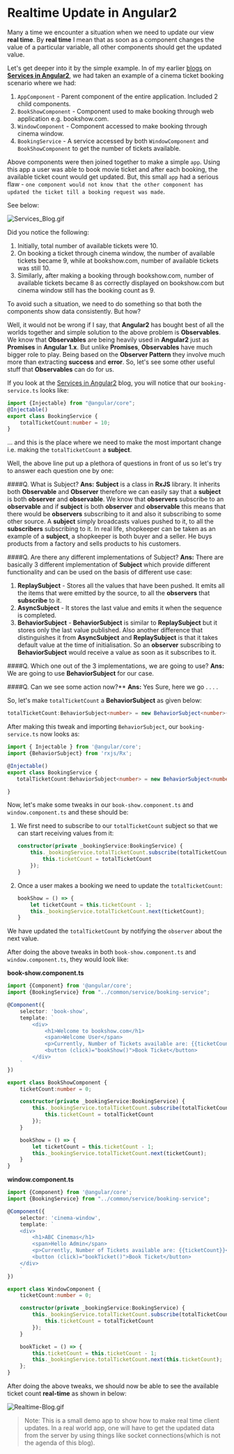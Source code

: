 # Realtime Update in Angular2

Many a time we encounter a situation when we need to update our view **real time**. By **real time** I mean that as soon as a component changes the value of a particular variable,
all other components should get the updated value.

Let's get deeper into it by the simple example. In of my earlier [blogs](https://namitamalik.github.io/) on [**Services in Angular2**](https://namitamalik.github.io/Services-in-Angular2/), 
we had taken an example of a cinema ticket booking scenario where we had:

1. `AppComponent` - Parent component of the entire application. Included 2 child components.
2. `BookShowComponent` - Component used to make booking through web application e.g. bookshow.com.
3. `WindowComponent` - Component accessed to make booking through cinema window.
4. `BookingService` - A service accessed by both `WindowComponent` and `BookShowComponent` to get the number of tickets available.

Above components were then joined together to make a simple `app`. Using this app a user was able to book movie ticket and after each booking, the available ticket count would get updated.
But, this small `app` had a serious flaw - `one component would not know that the other component has updated the ticket till a booking request was made`.

See below:

![Services_Blog.gif](https://raw.githubusercontent.com/NamitaMalik/Realtime-Update-in-Angular2/master/assets/Services_Blog.gif)

Did you notice the following:

1. Initially, total number of available tickets were 10.
2. On booking a ticket through cinema window, the number of available tickets became 9, while at bookshow.com, number of available tickets was still 10.
3. Similarly, after making a booking through bookshow.com, number of available tickets became 8 as correctly displayed on bookshow.com but cinema window still has the booking count as 9.

To avoid such a situation, we need to do something so that both the components show data consistently. But how?

Well, it would not be wrong if I say, that **Angular2** has bought best of all the worlds together and simple solution to the above problem is **Observables**. We know that 
**Observables** are being heavily used in **Angular2** just as **Promises** in **Angular 1.x**. But unlike **Promises**, **Observables** have much bigger role to play. Being 
based on the **Observer Pattern** they involve much more than extracting **success** and **error**. So, let's see some other useful stuff that **Observables** can do for us.


If you look at the [Services in Angular2](https://namitamalik.github.io/Services-in-Angular2/) blog, you will notice that our `booking-service.ts` looks like:
 
```TypeScript
import {Injectable} from "@angular/core";
@Injectable()
export class BookingService {
    totalTicketCount:number = 10;
}
```

... and this is the place where we need to make the most important change i.e. making the `totalTicketCount` a **subject**.

Well, the above line put up a plethora of questions in front of us so let's try to answer each question one by one:

####Q. What is Subject?
**Ans:** **Subject** is a class in **RxJS** library. It inherits both **Observable** and **Observer** therefore we can easily say that a **subject** is both **observer** and **observable**.
We know that **observers** subscribe to an **observable** and if **subject** is both **observer** and **observable** this means that there would be **observers** subscribing to it and 
also it subscribing to some other source. A **subject**  simply broadcasts values pushed to it, to all the **subscribers** subscribing to it. 
In real life, shopkeeper can be taken as an example of a **subject**, a shopkeeper is both buyer and a seller. He buys products from a factory and sells products to his customers.

####Q. Are there any different implementations of Subject?
**Ans:** There are basically 3 different implementation of **Subject** which provide different functionality and can be used on the basis of different use case:

1. **ReplaySubject** - Stores all the values that have been pushed. It emits all the items that were emitted by the source, to all the **observers** that **subscribe** to it.
2. **AsyncSubject** - It stores the last value and emits it when the sequence is completed.
3. **BehaviorSubject** - **BehaviorSubject** is similar to **ReplaySubject** but it stores only the last value published. Also another difference that distinguishes it from **AsyncSubject** and **ReplaySubject** is that it takes default value at the time of initialisation.
So an **observer** subscribing to **BehaviorSubject** would receive a value as soon as it subscribes to it.
   
####Q. Which one out of the 3 implementations, we are going to use?
**Ans:** We are going to use **BehaviorSubject** for our case.

####Q. Can we see some action now?**
**Ans:** Yes Sure, here we go . . . .

So, let's make `totalTicketCount` a **BehaviorSubject** as given below:

```TypeScript
totalTicketCount:BehaviorSubject<number> = new BehaviorSubject<number>(10);
```

After making this tweak and importing `BehaviorSubject`, our `booking-service.ts` now looks as:

```TypeScript
import { Injectable } from '@angular/core';
import {BehaviorSubject} from 'rxjs/Rx';

@Injectable()
export class BookingService {
   totalTicketCount:BehaviorSubject<number> = new BehaviorSubject<number>(10);

}
```

Now, let's make some tweaks in our `book-show.component.ts` and `window.component.ts` and these should be:

1. We first need to subscribe to our `totalTicketCount` subject so that we can start receiving values from it:
    ```TypeScript
    constructor(private _bookingService:BookingService) {
        this._bookingService.totalTicketCount.subscribe(totalTicketCount => {
            this.ticketCount = totalTicketCount
        });
    }
    ```

2. Once a user makes a booking we need to update the `totalTicketCount`:
    ```TypeScript
    bookShow = () => {
        let ticketCount = this.ticketCount - 1;
        this._bookingService.totalTicketCount.next(ticketCount);
    }
    ```

We have updated the `totalTicketCount` by notifying the `observer` about the next value.

After doing the above tweaks in both `book-show.component.ts` and `window.component.ts`, they would look like:

**book-show.component.ts**

```TypeScript
import {Component} from '@angular/core';
import {BookingService} from "../common/service/booking-service";

@Component({
    selector: 'book-show',
    template: `
        <div>
            <h1>Welcome to bookshow.com</h1>
            <span>Welcome User</span>
            <p>Currently, Number of Tickets available are: {{ticketCount}}</p>
            <button (click)="bookShow()">Book Ticket</button>
        </div>
    `
})

export class BookShowComponent {
    ticketCount:number = 0;

    constructor(private _bookingService:BookingService) {
        this._bookingService.totalTicketCount.subscribe(totalTicketCount => {
            this.ticketCount = totalTicketCount
        });
    }

    bookShow = () => {
        let ticketCount = this.ticketCount - 1;
        this._bookingService.totalTicketCount.next(ticketCount);
    }
}
```

**window.component.ts**

```TypeScript
import {Component} from '@angular/core';
import {BookingService} from "../common/service/booking-service";

@Component({
    selector: 'cinema-window',
    template: `
    <div>
        <h1>ABC Cinemas</h1>
        <span>Hello Admin</span>
        <p>Currently, Number of Tickets available are: {{ticketCount}}</p>
        <button (click)="bookTicket()">Book Ticket</button>
    </div>
    `
})

export class WindowComponent {
    ticketCount:number = 0;

    constructor(private _bookingService:BookingService) {
        this._bookingService.totalTicketCount.subscribe(totalTicketCount => {
            this.ticketCount = totalTicketCount
        });
    }

    bookTicket = () => {
        this.ticketCount = this.ticketCount - 1;
        this._bookingService.totalTicketCount.next(this.ticketCount);
    };
}
```

After doing the above tweaks, we should now be able to see the available ticket count **real-time** as shown in below:

![Realtime-Blog.gif](https://raw.githubusercontent.com/NamitaMalik/Realtime-Update-in-Angular2/master/assets/Realtime_Blog.gif)

> Note: This is a small demo app to show how to make real time client updates. In a real world app, one will have to get the updated data from the server by using things like socket connections(which is not the agenda of this blog).